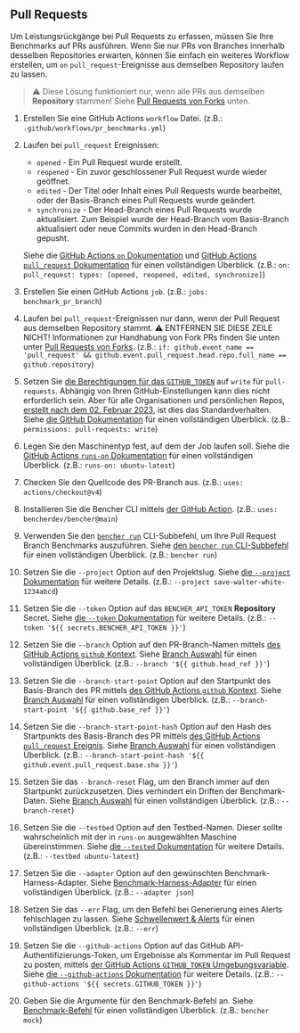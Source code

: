 
## Pull Requests

Um Leistungsrückgänge bei Pull Requests zu erfassen, müssen Sie Ihre Benchmarks auf PRs ausführen.
Wenn Sie nur PRs von Branches innerhalb desselben Repositories erwarten,
können Sie einfach ein weiteres Workflow erstellen, um `on` `pull_request`-Ereignisse aus demselben Repository laufen zu lassen.

> ⚠️ Diese Lösung funktioniert nur, wenn alle PRs aus demselben **Repository** stammen!
> Siehe [Pull Requests von Forks][pull requests from forks] unten.

<PullRequestsCode />

1. Erstellen Sie eine GitHub Actions `workflow` Datei.
   (z.B.: `.github/workflows/pr_benchmarks.yml`)
2. Laufen bei `pull_request` Ereignissen:
    - `opened` - Ein Pull Request wurde erstellt.
    - `reopened` - Ein zuvor geschlossener Pull Request wurde wieder geöffnet.
    - `edited` - Der Titel oder Inhalt eines Pull Requests wurde bearbeitet, oder der Basis-Branch eines Pull Requests wurde geändert.
    - `synchronize` - Der Head-Branch eines Pull Requests wurde aktualisiert.
      Zum Beispiel wurde der Head-Branch vom Basis-Branch aktualisiert oder neue Commits wurden in den Head-Branch gepusht.

   Siehe die [GitHub Actions `on` Dokumentation][github actions on]
   und [GitHub Actions `pull_request` Dokumentation][github action pull_request] für einen vollständigen Überblick.
   (z.B.: `on: pull_request: types: [opened, reopened, edited, synchronize]`)
3. Erstellen Sie einen GitHub Actions `job`.
   (z.B.: `jobs: benchmark_pr_branch`)
4. Laufen bei `pull_request`-Ereignissen nur dann, wenn der Pull Request aus demselben Repository stammt.
   ⚠️ ENTFERNEN SIE DIESE ZEILE NICHT!
   Informationen zur Handhabung von Fork PRs finden Sie unten unter [Pull Requests von Forks][pull requests from forks].
   (z.B.: `if: github.event_name == 'pull_request' && github.event.pull_request.head.repo.full_name == github.repository`)
5. Setzen Sie [die Berechtigungen für das `GITHUB_TOKEN`][github token permissions]
   auf `write` für `pull-requests`.
   Abhängig von Ihren GitHub-Einstellungen kann dies nicht erforderlich sein.
   Aber für alle Organisationen und persönlichen Repos,
   [erstellt nach dem 02. Februar 2023][github token read only],
   ist dies das Standardverhalten.
   Siehe [die GitHub Dokumentation][github token permissions security]
   für einen vollständigen Überblick.
   (z.B.: `permissions: pull-requests: write`)
6. Legen Sie den Maschinentyp fest, auf dem der Job laufen soll.
   Siehe die [GitHub Actions `runs-on` Dokumentation][github actions runs-on]
   für einen vollständigen Überblick.
   (z.B.: `runs-on: ubuntu-latest`)
7. Checken Sie den Quellcode des PR-Branch aus.
   (z.B.: `uses: actions/checkout@v4`)
8. Installieren Sie die Bencher CLI mittels [der GitHub Action][bencher cli github action].
   (z.B.: `uses: bencherdev/bencher@main`)
9. Verwenden Sie den <code><a href="/de/docs/explanation/bencher-run/">bencher run</a></code> CLI-Subbefehl, um Ihre Pull Request Branch Benchmarks auszuführen.
   Siehe [den `bencher run` CLI-Subbefehl][bencher run] für einen vollständigen Überblick.
   (z.B.: `bencher run`)
10. Setzen Sie die `--project` Option auf den Projektslug.
    Siehe [die `--project` Dokumentation][project option] für weitere Details.
    (z.B.: `--project save-walter-white-1234abcd`)
11. Setzen Sie die `--token` Option auf das `BENCHER_API_TOKEN` **Repository** Secret.
    Siehe [die `--token` Dokumentation][token option] für weitere Details.
    (z.B.: `--token '${{ secrets.BENCHER_API_TOKEN }}'`)
12. Setzen Sie die `--branch` Option auf den PR-Branch-Namen mittels
    [des GitHub Actions `github` Kontext][github actions context].
    Siehe [Branch Auswahl][branch selection branch] für einen vollständigen Überblick.
    (z.B.: `--branch '${{ github.head_ref }}'`)
13. Setzen Sie die `--branch-start-point` Option auf den Startpunkt des Basis-Branch des PR mittels
    [des GitHub Actions `github` Kontext][github actions context].
    Siehe [Branch Auswahl][branch selection start point] für einen vollständigen Überblick.
    (z.B.: `--branch-start-point '${{ github.base_ref }}'`)
14. Setzen Sie die `--branch-start-point-hash` Option auf den Hash des Startpunkts des Basis-Branch des PR mittels
    [des GitHub Actions `pull_request` Ereignis][github action pull_request].
    Siehe [Branch Auswahl][branch selection start point hash] für einen vollständigen Überblick.
    (z.B.: `--branch-start-point-hash '${{ github.event.pull_request.base.sha }}'`)
15. Setzen Sie das `--branch-reset` Flag, um den Branch immer auf den Startpunkt zurückzusetzen.
    Dies verhindert ein Driften der Benchmark-Daten.
    Siehe [Branch Auswahl][branch selection branch reset] für einen vollständigen Überblick.
    (z.B.: `--branch-reset`)
16. Setzen Sie die `--testbed` Option auf den Testbed-Namen.
    Dieser sollte wahrscheinlich mit der in `runs-on` ausgewählten Maschine übereinstimmen.
    Siehe [die `--tested` Dokumentation][testbed option] für weitere Details.
    (z.B.: `--testbed ubuntu-latest`)
17. Setzen Sie die `--adapter` Option auf den gewünschten Benchmark-Harness-Adapter.
    Siehe [Benchmark-Harness-Adapter][adapters] für einen vollständigen Überblick.
    (z.B.: `--adapter json`)
18. Setzen Sie das `--err` Flag, um den Befehl bei Generierung eines Alerts fehlschlagen zu lassen.
    Siehe [Schwellenwert & Alerts][alerts] für einen vollständigen Überblick.
    (z.B.: `--err`)
19. Setzen Sie die `--github-actions` Option auf das GitHub API-Authentifizierungs-Token, um Ergebnisse als Kommentar im Pull Request zu posten, mittels
    [der GitHub Actions `GITHUB_TOKEN` Umgebungsvariable][github token].
    Siehe [die `--github-actions` Dokumentation][github actions option] für weitere Details.
    (z.B.: `--github-actions '${{ secrets.GITHUB_TOKEN }}'`)
20. Geben Sie die Argumente für den Benchmark-Befehl an.
    Siehe [Benchmark-Befehl][command argument] für einen vollständigen Überblick.
    (z.B.: `bencher mock`)

[github actions on]: https://docs.github.com/en/actions/using-workflows/workflow-syntax-for-github-actions#on
[github action pull_request]: https://docs.github.com/en/webhooks/webhook-events-and-payloads#pull_request
[github token permissions]: https://docs.github.com/en/actions/using-jobs/assigning-permissions-to-jobs#setting-the-github_token-permissions-for-a-specific-job
[github token read only]: https://github.blog/changelog/2023-02-02-github-actions-updating-the-default-github_token-permissions-to-read-only/
[github token permissions security]: https://docs.github.com/en/actions/security-guides/automatic-token-authentication#modifying-the-permissions-for-the-github_token
[github actions runs-on]: https://docs.github.com/en/actions/using-workflows/workflow-syntax-for-github-actions#jobsjob_idruns-on
[bencher cli github action]: https://github.com/marketplace/actions/bencher-cli
[github actions context]: https://docs.github.com/en/actions/learn-github-actions/contexts#github-context
[github token]: https://docs.github.com/en/actions/security-guides/automatic-token-authentication

[bencher run]: /de/docs/explanation/bencher-run/
[project option]: /de/docs/explanation/bencher-run/#--project-project
[token option]: /de/docs/explanation/bencher-run/#--token-token
[branch selection branch]: /de/docs/explanation/branch-selection/#--branch-branch
[branch selection start point]: /de/docs/explanation/branch-selection/#--branch-start-point-branch
[branch selection start point hash]: /de/docs/explanation/branch-selection/#--branch-start-point-hash-hash
[branch selection branch reset]: /de/docs/explanation/branch-selection/#--branch-reset
[testbed option]: /de/docs/explanation/bencher-run/#--testbed-testbed
[adapters]: /de/docs/explanation/adapters/
[alerts]: /de/docs/explanation/thresholds/#alerts
[github actions option]: /de/docs/explanation/bencher-run/#--github-actions-github_token
[command argument]: /de/docs/explanation/bencher-run/#benchmark-command

[pull requests from forks]: #pull-requests-from-forks
